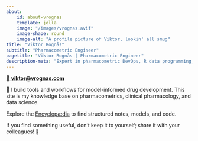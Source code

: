 ```yaml
---
about:
    id: about-vrognas
    template: jolla
    image: "/images/vrognas.avif"
    image-shape: round
    image-alt: "A profile picture of Viktor, lookin' all smug"
title: "Viktor Rognås"
subtitle: "Pharmacometric Engineer"
pagetitle: "Viktor Rognås | Pharmacometric Engineer"
description-meta: "Expert in pharmacometric DevOps, R data programming, and NONMEM modeling. PhD student at Uppsala University."
---
```


[📩 **viktor@vrognas.com**](mailto:viktor@vrognas.com)

👋 I build tools and workflows for model-informed drug development.
This site is my knowledge base on pharmacometrics, clinical pharmacology, and data science.

Explore the [Encyclopædia](/docs/encyclopaedia/) to find structured notes, models, and code.

If you find something useful, don't keep it to yourself; share it with your colleagues! 💚

